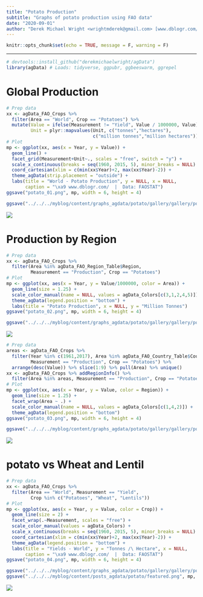 ```yaml
---
title: "Potato Production"
subtitle: "Graphs of potato production using FAO data"
date: "2020-09-01"
author: "Derek Michael Wright <wrightmderek@gmail.com> [www.dblogr.com/](https://dblogr.netlify.com/) [-Image Gallery-](https://dblogr.netlify.app/graphs_agdata/potato/)"
---
```


```r
knitr::opts_chunk$set(echo = TRUE, message = F, warning = F)
```

---

```r
# devtools::install_github("derekmichaelwright/agData")
library(agData) # Loads: tidyverse, ggpubr, ggbeeswarm, ggrepel
```

# Global Production

```r
# Prep data
xx <- agData_FAO_Crops %>% 
  filter(Area == "World", Crop == "Potatoes") %>%
  mutate(Value = ifelse(Measurement != "Yield", Value / 1000000, Value),
         Unit = plyr::mapvalues(Unit, c("tonnes","hectares"),
                                c("million tonnes","million hectares")))
# Plot
mp <- ggplot(xx, aes(x = Year, y = Value)) + 
  geom_line() + 
  facet_grid(Measurement+Unit~., scales = "free", switch = "y") +
  scale_x_continuous(breaks = seq(1960, 2015, 5), minor_breaks = NULL) +
  coord_cartesian(xlim = c(min(xx$Year)+2, max(xx$Year)-2)) +
  theme_agData(strip.placement = "outside") +
  labs(title = "World - Potato Production", y = NULL, x = NULL,
       caption = "\xa9 www.dblogr.com/  |  Data: FAOSTAT")
ggsave("potato_01.png", mp, width = 6, height = 4)
```

```r
ggsave("../../../myblog/content/graphs_agdata/potato/gallery/gallery/potato_01.png", mp, width = 6, height = 4)
```

![](potato_01.png)

# Production by Region

```r
# Prep data
xx <- agData_FAO_Crops %>% 
  filter(Area %in% agData_FAO_Region_Table$Region, 
         Measurement == "Production", Crop == "Potatoes")
# Plot
mp <- ggplot(xx, aes(x = Year, y = Value/1000000, color = Area)) + 
  geom_line(size = 1.25) +
  scale_color_manual(name = NULL, values = agData_Colors[c(3,1,2,4,5)]) +
  theme_agData(legend.position = "bottom") +
  labs(title = "Potato Production", x = NULL, y = "Million Tonnes")
ggsave("potato_02.png", mp, width = 6, height = 4)
```

```r
ggsave("../../../myblog/content/graphs_agdata/potato/gallery/gallery/potato_02.png", mp, width = 6, height = 4)
```

![](potato_02.png)

```r
# Prep data
areas <- agData_FAO_Crops %>% 
  filter(Year %in% c(1961,2017), Area %in% agData_FAO_Country_Table$Country,
         Measurement == "Production", Crop == "Potatoes") %>% 
  arrange(desc(Value)) %>% slice(1:9) %>% pull(Area) %>% unique()
xx <- agData_FAO_Crops %>% addRegionInfo() %>%
  filter(Area %in% areas, Measurement == "Production", Crop == "Potatoes")
# Plot
mp <- ggplot(xx, aes(x = Year, y = Value, color = Region)) + 
  geom_line(size = 1.25) +
  facet_wrap(Area ~ .) +
  scale_color_manual(name = NULL, values = agData_Colors[c(1,4,2)]) +
  theme_agData(legend.position = "bottom")
ggsave("potato_03.png", mp, width = 6, height = 4)
```

```r
ggsave("../../../myblog/content/graphs_agdata/potato/gallery/gallery/potato_03.png", mp, width = 6, height = 4)
```

![](potato_03.png)

# potato vs Wheat and Lentil

```r
# Prep data
xx <- agData_FAO_Crops %>% 
  filter(Area == "World", Measurement == "Yield", 
         Crop %in% c("Potatoes", "Wheat", "Lentils"))
# Plot
mp <- ggplot(xx, aes(x = Year, y = Value, color = Crop)) + 
  geom_line(size = 2) + 
  facet_wrap(.~Measurement, scales = "free") +
  scale_color_manual(values = agData_Colors) +
  scale_x_continuous(breaks = seq(1960, 2015, 5), minor_breaks = NULL) +
  coord_cartesian(xlim = c(min(xx$Year)+2, max(xx$Year)-2)) +
  theme_agData(legend.position = "bottom") +
  labs(title = "Yields - World", y = "Tonnes /\ Hectare", x = NULL,
       caption = "\xa9 www.dblogr.com/  |  Data: FAOSTAT")
ggsave("potato_04.png", mp, width = 6, height = 4)
```

```r
ggsave("../../../myblog/content/graphs_agdata/potato/gallery/gallery/potato_04.png", mp, width = 6, height = 4)
ggsave("../../../myblog/content/posts_agdata/potato/featured.png", mp, width = 6, height = 4)
```

![](potato_04.png)